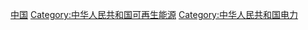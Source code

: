 {{Portal box|能源|可再生能源|中国}}

{{Cat main|中华人民共和国风力发电}}
{{Commons category|中华人民共和国风力发电}}

{{DEFAULTSORT:Wind Power In China}}
[[Category:各国风力发电|中国]]
[[Category:中华人民共和国可再生能源|Category:中华人民共和国可再生能源]]
[[Category:中华人民共和国电力|Category:中华人民共和国电力]]